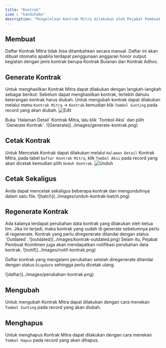 ```yaml
---
title: "Kontrak"
icon : "handshake"
description: "Pengelolaan Kontrak Mitra dilakukan oleh Pejabat Pembuat Komitmen."
---
```

## Membuat

<Note>
Daftar Kontrak Mitra tidak bisa ditambahkan secara manual. Daftar ini akan dibuat otomatis apabila terdapat penggunaan anggaran honor output kegiatan dengan jenis kontrak berupa Kontrak Bulanan dan Kontrak Adhoc.
</Note>

## Generate Kontrak
Untuk menghasilkan Kontrak Mitra dapat dilakukan dengan langkah-langkah sebagai berikut:
<Steps>
    <Step title="Edit Keterangan Kontrak">
    Sebelum dapat menghasilkan kontrak, terlebih dahulu keterangan kontrak harus diubah. Untuk mengubah kontrak dapat dilakukan melalui menu `Kontrak Mitra` -> `Kontrak` kemudian klik `Tombol Sunting` pada record yang akan diubah.
    <Frame caption="Edit Data Kontrak Mitra">
        ![Edit](../images/edit-kontrak.png)
    </Frame>
  </Step>

<Step title="Generate Kontrak Mitra">
    Buka `Halaman Detail` Kontrak Mitra, lalu klik `Tombol Aksi` dan pilih `Generate Kontrak`.
    <Frame caption="Generate Kontrak Mitra">
        ![Generate](../images/generate-kontrak.png)
    </Frame>
  </Step>
</Steps>

## Cetak Kontrak
Untuk Mencetak Kontrak dapat dilakukan melalui `Halaman Detail` Kontrak Mitra, pada tabel `Daftar Kontrak Mitra`, klik `Tombol Aksi` pada record yang akan dicetak kemudian pilih `Unduh Kontrak`.
    <Frame caption="Unduh Kontrak Mitra">
        ![Unduh](../images/unduh-kontrak.png)
    </Frame>
## Cetak Sekaligus
<Tip>
    Anda dapat mencetak sekaligus beberapa kontrak dan mengunduhnya dalam satu file.
<Frame caption="Cetak sekaligus kontrak mitra">
    ![batch](../images/unduh-kontrak-batch.png)
</Frame>
</Tip>

## Regenerate Kontrak
<Warning>
    Ada kalanya terdapat perubahan data kontrak yang dilakukan oleh ketua tim. Jika ini terjadi, maka kontrak yang sudah di generate sebelumnya perlu di regenerate. Kontrak yang perlu diregenerate ditandai dengan status `Outdated`.
    <Frame caption="Kontrak Outdated">
    ![outdated](../images/kontrak-outdated.png)
</Frame>
Selain itu, Pejabat Pembuat Komitmen juga akan mendapatkan notifikasi perubahan data kontrak.
  <Frame caption="Notifikasi perubahan data kontrak">
    ![notif](../images/notif-kontrak.png)
</Frame>
</Warning>

Daftar kontrak yang mengalami perubahan setelah diregenerate ditandai dengan status `Diupdate` sehingga perlu dicetak ulang.
  <Frame caption="Daftar Kontrak yang berubah setelah regenerate">
    ![daftar](../images/perubahan-kontrak.png)
</Frame>

## Mengubah

Untuk mengubah Kontrak Mitra dapat dilakukan dengan cara menekan `Tombol Sunting` pada record yang akan diubah.

## Menghapus

Untuk menghapus Kontrak Mitra dapat dilakukan dengan cara menekan `Tombol Hapus` pada record yang akan dihapus.
